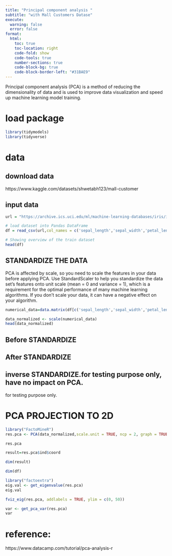 ```yaml
---
title: "Principal component analysis "
subtitle: "with Mall Customers Datase"
execute:
  warning: false
  error: false
format:
  html:
    toc: true
    toc-location: right
    code-fold: show
    code-tools: true
    number-sections: true
    code-block-bg: true
    code-block-border-left: "#31BAE9"
---
```



Principal component analysis (PCA) is a method of reducing the dimensionality of data and is used to improve data visualization and speed up machine learning model training.






# load package

```r
library(tidymodels)
library(tidyverse)
```



# data

## download data

https://www.kaggle.com/datasets/shwetabh123/mall-customer




## input data

```r

url = "https://archive.ics.uci.edu/ml/machine-learning-databases/iris/iris.data"

# load dataset into Pandas DataFrame
df = read_csv(url,col_names = c('sepal_length','sepal_width','petal_length','petal_width','target'))

# Showing overview of the train dataset
head(df)
```


## STANDARDIZE THE DATA


PCA is affected by scale, so you need to scale the features in your data before applying PCA. Use StandardScaler to help you standardize the data set’s features onto unit scale (mean = 0 and variance = 1), which is a requirement for the optimal performance of many machine learning algorithms. If you don’t scale your data, it can have a negative effect on your algorithm. 


```r
numerical_data=data.matrix(df[c('sepal_length','sepal_width','petal_length','petal_width')])
```

```r
data_normalized <- scale(numerical_data)
head(data_normalized)
```


## Before STANDARDIZE


## After STANDARDIZE



## inverse STANDARDIZE.for testing purpose only, have no impact on PCA.

for testing purpose only.



# PCA PROJECTION TO 2D

```r
library("FactoMineR")
res.pca <- PCA(data_normalized,scale.unit = TRUE, ncp = 2, graph = TRUE)
```

```r
res.pca
```
```r
result=res.pca$ind$coord
```

```r
dim(result)
```

```r
dim(df)
```

```r
library("factoextra")
eig.val <- get_eigenvalue(res.pca)
eig.val
```

```r
fviz_eig(res.pca, addlabels = TRUE, ylim = c(0, 50))
```


```r
var <- get_pca_var(res.pca)
var
```





# reference:

https://www.datacamp.com/tutorial/pca-analysis-r

